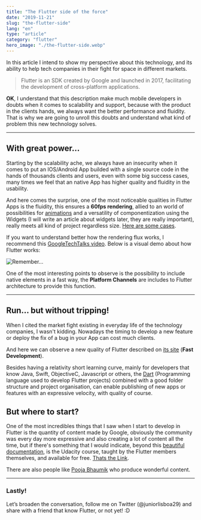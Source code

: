 ```yaml
---
title: "The Flutter side of the force"
date: "2019-11-21"
slug: "the-flutter-side"
lang: "en"
type: "article"
category: "flutter"
hero_image: "./the-flutter-side.webp"
---
```


In this article I intend to show my perspective about this technology, and its ability to help tech companies in their fight for space in different markets.

>Flutter is an SDK created by Google and launched in 2017, facilitating the development of cross-platform applications.

**OK**, I understand that this description make much mobile developers in doubts when it comes to scalability and support, because with the product in the clients hands, we always want the better performance and fluidity. That is why we are going to unroll this doubts and understand what kind of problem this new technology solves.

---

## With great power…

Starting by the scalability ache, we always have an insecurity when it comes to put an IOS/Android App builded with a single source code in the hands of thousands clients and users, even with some big success cases, many times we feel that an native App has higher quality and fluidity in the usability.

And here comes the surprise, one of the most noticeable qualities in Flutter Apps is the fluidity, this ensures a **60fps rendering**, allied to an world of possibilities for [animations](https://flutter.dev/docs/development/ui/animations) and a versatility of componentization using the Widgets (I will write an article about widgets later, they are really important), really meets all kind of project regardless size. [Here are some cases](https://flutter.dev/showcase).

If you want to understand better how the rendering flux works, I recommend this [GoogleTechTalks video](https://www.youtube.com/watch?v=UUfXWzp0-DU). Below is a visual demo about how Flutter works:

![Remember...](./the-flutter-side2.webp)

One of the most interesting points to observe is the possibility to include native elements in a fast way, the **Platform Channels** are includes to Flutter architecture to provide this function.

---

## Run… but without tripping!

When I cited the market fight existing in everyday life of the technology companies, I wasn't kidding. Nowadays the timing to develop a new feature or deploy the fix of a bug in your App can cost much clients.

And here we can observe a new quality of Flutter described on [its site](https://flutter.dev/) (**Fast Development**).

Besides having a relativity short learning curve, mainly for developers that know Java, Swift, ObjectiveC, Javascript or others, the [Dart](https://dart.dev/) (Programming language used to develop Flutter projects) combined with a good folder structure and project organisation, can enable publishing of new apps or features with an expressive velocity, with quality of course.

## But where to start?

One of the most incredibles things that I saw when I start to develop in Flutter is the quantity of content made by Google, obviously the community was every day more expressive and also creating a lot of content all the time, but if there's something that I would indicate, beyond this [beautiful documentation](https://flutter.dev/docs), is the Udacity course, taught by the Flutter members themselves, and available for free. [Thats the Link](https://www.udacity.com/course/build-native-mobile-apps-with-flutter--ud905).

There are also people like [Pooja Bhaumik](https://poojabhaumik.medium.com/) who produce wonderful content.

---

### Lastly!

Let’s broaden the conversation, follow me on Twitter (@juniorlisboa29) and share with a friend that know Flutter, or not yet! :D
